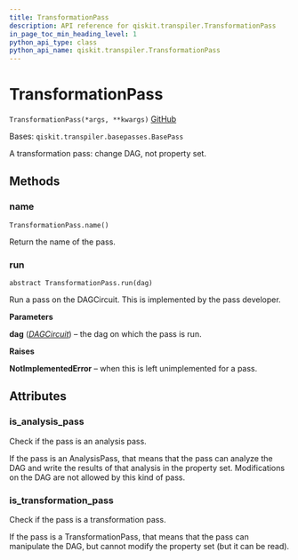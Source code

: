 ```yaml
---
title: TransformationPass
description: API reference for qiskit.transpiler.TransformationPass
in_page_toc_min_heading_level: 1
python_api_type: class
python_api_name: qiskit.transpiler.TransformationPass
---
```


# TransformationPass

<span id="qiskit.transpiler.TransformationPass" />

`TransformationPass(*args, **kwargs)` [GitHub](https://github.com/qiskit/qiskit/tree/stable/0.20/qiskit/transpiler/basepasses.py "view source code")

Bases: `qiskit.transpiler.basepasses.BasePass`

A transformation pass: change DAG, not property set.

## Methods

### name

<span id="qiskit.transpiler.TransformationPass.name" />

`TransformationPass.name()`

Return the name of the pass.

### run

<span id="qiskit.transpiler.TransformationPass.run" />

`abstract TransformationPass.run(dag)`

Run a pass on the DAGCircuit. This is implemented by the pass developer.

**Parameters**

**dag** ([*DAGCircuit*](qiskit.dagcircuit.DAGCircuit "qiskit.dagcircuit.DAGCircuit")) – the dag on which the pass is run.

**Raises**

**NotImplementedError** – when this is left unimplemented for a pass.

## Attributes

<span id="qiskit.transpiler.TransformationPass.is_analysis_pass" />

### is\_analysis\_pass

Check if the pass is an analysis pass.

If the pass is an AnalysisPass, that means that the pass can analyze the DAG and write the results of that analysis in the property set. Modifications on the DAG are not allowed by this kind of pass.

<span id="qiskit.transpiler.TransformationPass.is_transformation_pass" />

### is\_transformation\_pass

Check if the pass is a transformation pass.

If the pass is a TransformationPass, that means that the pass can manipulate the DAG, but cannot modify the property set (but it can be read).

